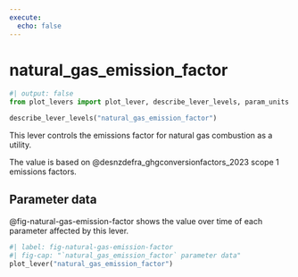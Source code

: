 ```yaml
---
execute:
  echo: false
---
```


# natural_gas_emission_factor {#sec-natural-gas-emission-factor}

```python
#| output: false
from plot_levers import plot_lever, describe_lever_levels, param_units
```

```python
describe_lever_levels("natural_gas_emission_factor")
```

This lever controls the emissions factor for natural gas combustion as a utility.

The value is based on @desnzdefra_ghgconversionfactors_2023 scope 1 emissions factors.

## Parameter data

@fig-natural-gas-emission-factor shows the value over time of each parameter affected by this lever.

```python
#| label: fig-natural-gas-emission-factor
#| fig-cap: "`natural_gas_emission_factor` parameter data"
plot_lever("natural_gas_emission_factor")
```
